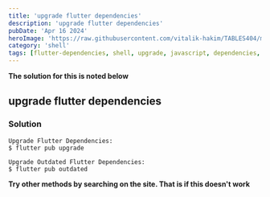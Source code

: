 ```yaml
---
title: 'upgrade flutter dependencies'
description: 'upgrade flutter dependencies'
pubDate: 'Apr 16 2024'
heroImage: 'https://raw.githubusercontent.com/vitalik-hakim/TABLES404/main/error_b/SHELL.jpg'
category: 'shell'
tags: [flutter-dependencies, shell, upgrade, javascript, dependencies, dependenci]
---
```


**The solution for this is noted below**

## upgrade flutter dependencies

### Solution

```shell
Upgrade Flutter Dependencies:
$ flutter pub upgrade

Upgrade Outdated Flutter Dependencies:
$ flutter pub outdated
```

**Try other methods by searching on the site. That is if this doesn't work**

